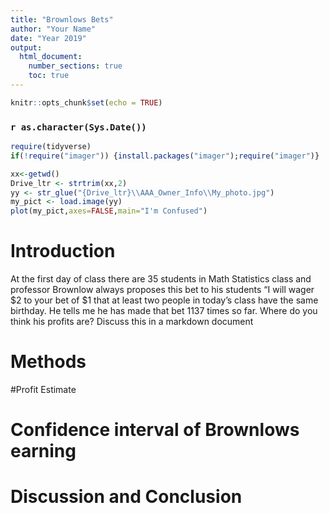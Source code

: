 ---
title: "Brownlows Bets"
author: "Your Name"
date: "Year 2019"
output: 
  html_document:
    number_sections: true
    toc: true
---

```{r setup, include=FALSE}
knitr::opts_chunk$set(echo = TRUE)
```
### `r as.character(Sys.Date())`

```{r include=FALSE,echo=FALSE}
require(tidyverse)
if(!require("imager")) {install.packages("imager");require("imager")}

```

```{r echo=FALSE,out.width='100%'}
xx<-getwd()
Drive_ltr <- strtrim(xx,2)
yy <- str_glue("{Drive_ltr}\\AAA_Owner_Info\\My_photo.jpg")
my_pict <- load.image(yy)
plot(my_pict,axes=FALSE,main="I'm Confused")
```

<!-- We recommend you use git branches -- create a separate branch for each major section i.e. Introduction, Methods, Results, Inferential Results, and Discussion and Conclusions - leave the YAML block untouched until the final merge where you put in your own name !-->

# Introduction

<!--In this section you explain what you are trying to show.  Where did the data come from?  What is the research or other question you are trying to answer?!-->

 At the first day of class there are 35 students in Math Statistics class and professor Brownlow always proposes this bet to his students "I will wager $2 to your bet of $1 that at least two people in today's class have  the same birthday.  He tells me he has made that bet 1137 times so far. Where do you think his profits are? Discuss this in a markdown document

# Methods

<!--Decide on your methods:  In this section explain the approach you will take to attack the issue --- how will you decide on a likely estimate of professor Brownlow's earnings or losses after 1137 bets. Also explain how you construct a 95% confidence interval about your estimate of his winnings !-->


#Profit Estimate

<!--Explain and display the results of your method of coming up with the estimate of professor Brownlows betting!-->


# Confidence interval of Brownlows earning

<!--Explain and display your method of coming up with a 95% confidence interval of  professor Brownlows-->


# Discussion and Conclusion

<!--Discussion and conclusion here.  If professor Brownlow is consistantly making or losing money how could he change his payout so that his profits center on zero?  Also discuss what size his class should be in order to have his current scheme balance at zero profit.!-->

